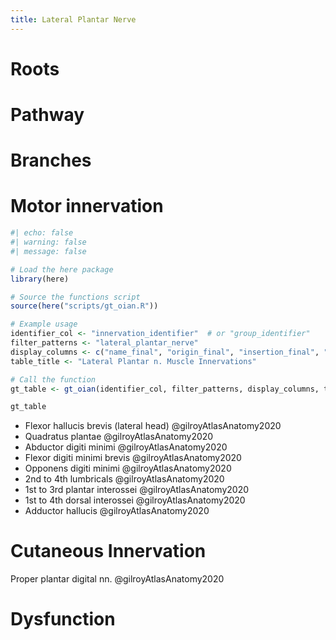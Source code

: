 ```yaml
---
title: Lateral Plantar Nerve
---
```



# Roots

# Pathway

# Branches

# Motor innervation

```r
#| echo: false
#| warning: false
#| message: false

# Load the here package
library(here)

# Source the functions script
source(here("scripts/gt_oian.R"))

# Example usage
identifier_col <- "innervation_identifier"  # or "group_identifier"
filter_patterns <- "lateral_plantar_nerve"
display_columns <- c("name_final", "origin_final", "insertion_final", "innervation_final", "action_final")
table_title <- "Lateral Plantar n. Muscle Innervations"

# Call the function
gt_table <- gt_oian(identifier_col, filter_patterns, display_columns, table_title)

gt_table
```

- Flexor hallucis brevis (lateral head) @gilroyAtlasAnatomy2020 
- Quadratus plantae @gilroyAtlasAnatomy2020 
- Abductor digiti minimi @gilroyAtlasAnatomy2020 
- Flexor digiti minimi brevis @gilroyAtlasAnatomy2020 
- Opponens digiti minimi @gilroyAtlasAnatomy2020 
- 2nd to 4th lumbricals @gilroyAtlasAnatomy2020 
- 1st to 3rd plantar interossei @gilroyAtlasAnatomy2020 
- 1st to 4th dorsal interossei @gilroyAtlasAnatomy2020 
- Adductor hallucis @gilroyAtlasAnatomy2020


# Cutaneous Innervation

Proper plantar digital nn. @gilroyAtlasAnatomy2020

# Dysfunction
